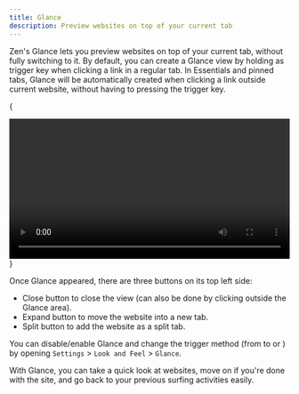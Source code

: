 ```yaml
---
title: Glance
description: Preview websites on top of your current tab
---
```


Zen's Glance lets you preview websites on top of your current tab, without fully switching to it. By default, you can create a Glance view by holding <KeyboardShortcut shortcut="Alt" /> as trigger key when clicking a link in a regular tab. In Essentials and pinned tabs, Glance will be automatically created when clicking a link outside current website, without having to pressing the trigger key.

{
<div align="center">
  <video width="100%" loop autoPlay>
    <source src="/assets/user-manual/glance/glance.webm" />
    Your browser does not support the video tag.
  </video>
</div>
}

Once Glance appeared, there are three buttons on its top left side:

- Close button to close the view (can also be done by clicking outside the Glance area).
- Expand button to move the website into a new tab.
- Split button to add the website as a split tab.

You can disable/enable Glance and change the trigger method (from <KeyboardShortcut shortcut="Alt + Click" /> to <KeyboardShortcut shortcut="Ctrl + Click" /> or <KeyboardShortcut shortcut="Shift + Click" />) by opening `Settings` > `Look and Feel` > `Glance`.

With Glance, you can take a quick look at websites, move on if you're done with the site, and go back to your previous surfing activities easily.
